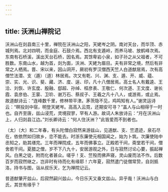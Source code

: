 ```yaml
---
---
---
```

title: 沃洲山禅院记
---



沃洲山在剡县南三十里，禅院在沃洲山之阳，天姥岑之阴。南对天台，而华顶、赤城列焉。北对四明，而金庭、石鼓介焉。西北有支遁岭，而养马坡、放鹤峰次焉。东南有石桥溪，溪出天台石桥，因名焉。其馀卑岩小泉，如子孙之从父祖者，不可胜数。东南山水，越为首，剡为面，沃洲、天姥为眉目。夫有非常之境，然后有非常之人栖焉。晋、宋以来，因山洞开，厥初有罗汉僧西天竺人白道猷居焉，次有高僧竺法潜、支（遁）〔道〕林居焉。次又有乾、兴、渊、支、遁、开、威、蕴、崇、实、光、识、斐、藏、济、度、逞、印，凡十八僧居焉。高士名人有戴逵、王洽、刘恢、许玄度、殷融、郄超、孙绰、桓彦表、王敬仁、何次道、王文度、谢长霞、袁彦伯、王蒙、卫玠、谢万石、蔡叔子、王羲之凡十八人，或游焉，或止焉。故道猷诗云：“连峰数千里，修林带平津。茅茨隐不见，鸡鸣知有人。”谢灵运诗云：“暝投剡中宿，明登天姥岑。高高入云霓，还期安可寻？”盖人与山相得于一时也。自齐至唐，兹山浸荒，灵境寂寥，罕有人游。故词人朱放诗云：“月在沃洲山上，人归剡县江边。”刘长卿诗云：“何人住沃洲？”此皆爱而不到者也。

（太）〔大〕和二年春，有头陀僧白寂然来游兹山，见道猷、支、竺遗迹，泉石尽在，依依然如归故乡，恋不能去。时浙东廉使元相国闻之，始为卜筑。次廉使陆中丞知之，助其缮完。三年而禅院成，五年而佛事立。正殿若干间，斋堂若干间，僧舍若干间。夏腊之僧，岁不下八九十，安居游观之外，日与寂然讨论心要，振起禅风。白黑之徒，附而化者甚众。嗟乎！支、竺殁而佛声寝，灵山废而法不作。后数百岁而寂然继之，岂非时有待而化有缘耶！六年夏，寂然遣门徒僧常贽，自剡抵洛，持书与图，诣从叔乐天，乞为禅院记云。

昔道猷肇开兹山，后寂然嗣兴兹山，今日乐天又垂文兹山。异乎哉！沃洲山与白氏，其世有缘乎？